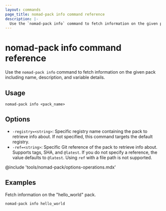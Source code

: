 ```yaml
---
layout: commands
page_title: nomad-pack info command reference
description: |-
  Use the `nomad-pack info` command to fetch information on the given pack including name, description, and variable details.
---
```


# nomad-pack info command reference

Use the `nomad-pack info` command to fetch information on the given pack including name, description, and variable details.

## Usage

```plaintext
nomad-pack info <pack_name>
```

## Options

- `-registry=<string>`: Specific registry name containing the pack to retrieve
  info about. If not specified, this command targets the default registry.
- `-ref=<string>`: Specific Git reference of the pack to retrieve info
  about. Supports tags, SHA, and `@latest`. If you do not specify a reference,
  the value defaults to `@latest`. Using `ref` with a file path is not supported.

@include 'tools/nomad-pack/options-operations.mdx'

## Examples

Fetch information on the "hello_world" pack.

```shell
nomad-pack info hello_world
```
